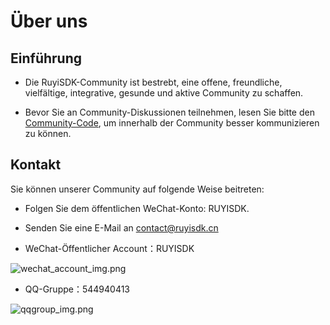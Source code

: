 
# Über uns

## Einführung

- Die RuyiSDK-Community ist bestrebt, eine offene, freundliche, vielfältige, integrative, gesunde und aktive Community zu schaffen.

- Bevor Sie an Community-Diskussionen teilnehmen, lesen Sie bitte den [Community-Code](/code_of_conduct), um innerhalb der Community besser kommunizieren zu können.

## Kontakt

Sie können unserer Community auf folgende Weise beitreten:

- Folgen Sie dem öffentlichen WeChat-Konto: RUYISDK.
- Senden Sie eine E-Mail an [contact@ruyisdk.cn](mailto:contact@ruyisdk.cn)

- WeChat-Öffentlicher Account：RUYISDK

![wechat_account_img.png](/img/wechat_account_img.png)

- QQ-Gruppe：544940413

![qqgroup_img.png](/img/qqgroup_img.png)

  <MyApp />
